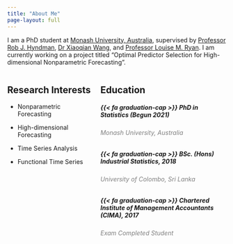 ```yaml
---
title: "About Me"
page-layout: full
---
```


I am a PhD student at [Monash University, Australia](https://www.monash.edu/business/ebs), supervised by [Professor Rob J. Hyndman](https://robjhyndman.com/), [Dr Xiaoqian Wang](https://xqnwang.rbind.io/), and [Professor Louise M. Ryan](https://profiles.uts.edu.au/Louise.M.Ryan). I am currently working on a project titled "Optimal Predictor Selection for High-dimensional Nonparametric Forecasting".

::: columns
::: {.column width="40%"}
## Research Interests

-   Nonparametric Forecasting

-   High-dimensional Forecasting

-   Time Series Analysis

-   Functional Time Series
:::

::: {.column width="60%"}
## Education

##### {{< fa graduation-cap >}} PhD in Statistics (Begun 2021)

###### Monash University, Australia {style="color: gray"}

##### {{< fa graduation-cap >}} BSc. (Hons) Industrial Statistics, 2018

###### University of Colombo, Sri Lanka {style="color: gray"}

##### {{< fa graduation-cap >}} Chartered Institute of Management Accountants (CIMA), 2017

###### Exam Completed Student {style="color: gray"}
:::
:::
